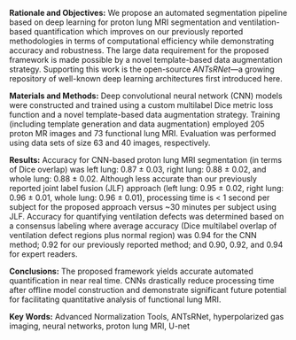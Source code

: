 

__Rationale and Objectives:__  We propose an automated segmentation pipeline
based on deep learning for proton lung MRI segmentation and ventilation-based 
quantification which improves on our previously reported methodologies in 
terms of computational efficiency while demonstrating accuracy and robustness.
The large data requirement for the proposed framework is made possible by a 
novel template-based data augmentation strategy.  Supporting this work is the 
open-source _ANTsRNet_---a growing repository of well-known deep learning 
architectures first introduced here.

__Materials and Methods:__ Deep convolutional neural network (CNN) models 
were constructed and trained using a custom multilabel Dice metric loss function 
and a novel template-based data augmentation strategy.  Training (including 
template generation and data augmentation) employed 205 proton MR images and 73 
functional lung MRI.  Evaluation was performed using data sets of size 63 
and 40 images, respectively.  

__Results:__ Accuracy for CNN-based proton lung MRI segmentation (in terms
of Dice overlap) was left lung: 0.87 $\pm$ 0.03, right lung:  0.88 $\pm$ 0.02, and
whole lung: 0.88 $\pm$ 0.02.  Although less accurate than our previously
reported joint label fusion (JLF) approach (left lung: 0.95 $\pm$ 0.02, 
right lung: 0.96 $\pm$ 0.01, whole lung: 0.96 $\pm$ 0.01), processing time is 
$<$ 1 second per subject for the proposed approach versus ~30 minutes per subject
using JLF.  Accuracy for quantifying ventilation defects was determined based
on a consensus labeling where average accuracy (Dice multilabel overlap of ventilation defect
regions plus normal region) was 0.94 for the CNN method; 0.92 for our previously
reported method; and 0.90, 0.92, and 0.94 for expert readers.

__Conclusions:__ The proposed framework yields accurate automated quantification in 
near real time.  CNNs drastically reduce processing time after offline model construction 
and demonstrate significant future potential for facilitating quantitative analysis of 
functional lung MRI.  

__Key Words:__  Advanced Normalization Tools, ANTsRNet, hyperpolarized gas imaging, 
neural networks, proton lung MRI, U-net


\clearpage
